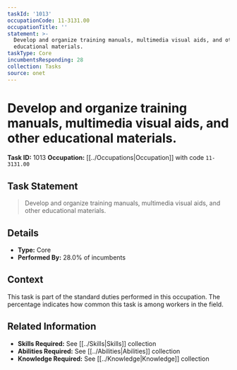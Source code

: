 ```yaml
---
taskId: '1013'
occupationCode: 11-3131.00
occupationTitle: ''
statement: >-
  Develop and organize training manuals, multimedia visual aids, and other
  educational materials.
taskType: Core
incumbentsResponding: 28
collection: Tasks
source: onet
---
```

# Develop and organize training manuals, multimedia visual aids, and other educational materials.

**Task ID:** 1013
**Occupation:** [[../Occupations|Occupation]] with code `11-3131.00`

## Task Statement

> Develop and organize training manuals, multimedia visual aids, and other educational materials.

## Details

- **Type:** Core
- **Performed By:** 28.0% of incumbents

## Context

This task is part of the standard duties performed in this occupation. The percentage indicates how common this task is among workers in the field.

## Related Information

- **Skills Required:** See [[../Skills|Skills]] collection
- **Abilities Required:** See [[../Abilities|Abilities]] collection
- **Knowledge Required:** See [[../Knowledge|Knowledge]] collection
